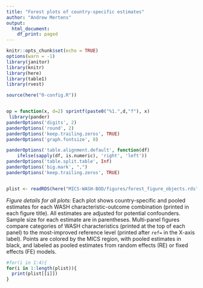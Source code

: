 ```yaml
---
title: "Forest plots of country-specific estimates"
author: "Andrew Mertens"
output:
  html_document:
    df_print: paged
---
```


<!-- output: html_notebook -->
<!-- editor_options:  -->
<!--   chunk_output_type: inline -->



```r
knitr::opts_chunk$set(echo = TRUE)
options(warn = -1) 
library(janitor)
library(knitr)
library(here)
library(table1)
library(rvest)

source(here("0-config.R"))


op = function(x, d=2) sprintf(paste0("%1.",d,"f"), x) 
 library(pander)
panderOptions('digits', 2)
panderOptions('round', 2)
panderOptions('keep.trailing.zeros', TRUE)
panderOptions('graph.fontsize', 8)

panderOptions('table.alignment.default', function(df)
    ifelse(sapply(df, is.numeric), 'right', 'left'))
panderOptions('table.split.table', Inf)
panderOptions('big.mark', ",")
panderOptions('keep.trailing.zeros', TRUE)


plist <- readRDS(here("MICS-WASH-BOD/figures/forest_figure_objects.rds"))


```



_Figure details for all plots:_ Each plot shows country-specific and pooled estimates for each WASH characteristic-outcome combination (printed in each figure title). All estimates are adjusted for potential confounders. Sample size for each estimate are in parentheses. Multi-panel figures compare categories of WASH characteristics (printed at the top of each panel) to the most-improved reference level (printed after `ref=` in the X-axis label). Points are colored by the MICS region, with pooled estimates in black, and labeled as pooled estimates from random effects (RE) or fixed effects (FE) models.


```r
#for(i in 1:4){
for(i in 1:length(plist)){
  print(plist[[i]])
}


```